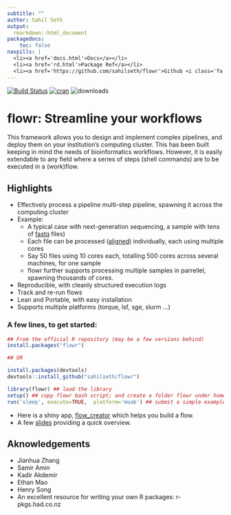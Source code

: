 ```yaml
---
subtitle: ""
author: Sahil Seth
output: 
  rmarkdown::html_document
packagedocs:
    toc: false
navpills: |
  <li><a href='docs.html'>Docs</a></li>
  <li><a href='rd.html'>Package Ref</a></li>
  <li><a href='https://github.com/sahilseth/flowr'>Github <i class='fa fa-github'></i></a></li>
---
```



[![Build Status](https://travis-ci.org/sahilseth/flowr.png?branch=master)](https://travis-ci.org/sahilseth/flowr)
[![cran](http://www.r-pkg.org/badges/version/flowr)](http://cran.rstudio.com/web/packages/flowr/index.html)
![downloads](http://cranlogs.r-pkg.org/badges/grand-total/flowr)

flowr: Streamline your workflows
================================

This framework allows you to design and implement complex pipelines, and
deploy them on your institution's computing cluster. This has been built
keeping in mind the needs of bioinformatics workflows. However, it is
easily extendable to any field where a series of steps (shell commands)
are to be executed in a (work)flow.

Highlights
----------

- Effectively process a pipeline multi-step pipeline, spawning it
across the computing cluster
- Example:
	- A typical case with next-generation sequencing, a sample
    with tens of
    [fastq](http://en.wikipedia.org/wiki/FASTQ_format) files)
	- Each file can be processed
     ([aligned](http://en.wikipedia.org/wiki/Sequence_alignment))
     individually, each using multiple cores
	- Say 50 files using 10 cores each, totalling 500 cores across
     several machines, for one sample
	- flowr further supports processing multiple samples in
        parrellel, spawning thousands of cores.
-   Reproducible, with cleanly structured execution logs
-   Track and re-run flows
-   Lean and Portable, with easy installation
-   Supports multiple platforms (torque, lsf, sge, slurm ...)

### A few lines, to get started:

``` r
## From the official R repository (may be a few versions behind)
install.packages("flowr")

## OR

install.packages(devtools)
devtools::install_github("sahilseth/flowr")

library(flowr) ## load the library
setup() ## copy flowr bash script; and create a folder flowr under home.
run('sleep', execute=TRUE,  platform='moab') ## submit a simple example
```

-   Here is a shiny app,
    [flow\_creator](https://sseth.shinyapps.io/flow_creator) which helps
    you build a flow.
-   A few [slides](http://sahilseth.github.io/slides/flowrintro)
    providing a quick overview.



Aknowledgements
---------------

-   Jianhua Zhang
-   Samir Amin
-   Kadir Akdemir
-   Ethan Mao
-   Henry Song
-   An excellent resource for writing your own R packages:
    r-pkgs.had.co.nz


